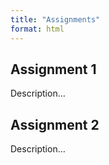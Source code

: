 ```yaml
---
title: "Assignments"
format: html
---
```


## Assignment 1

Description...

## Assignment 2

Description...